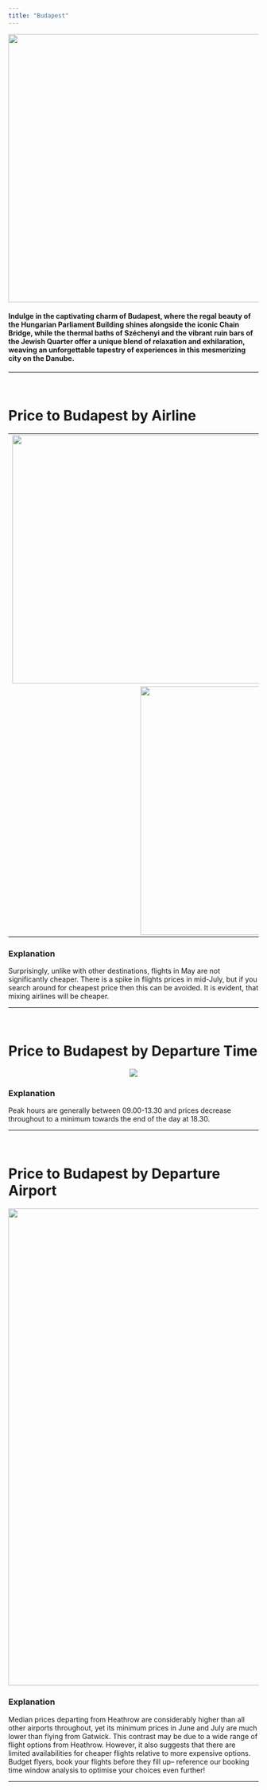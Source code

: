 ```yaml
---
title: "Budapest"
---
```

<p style='text-align:center'>
    <img src="figures/Wallpapers/budapest.jpg" width="960" height="540" />
</p>

#### Indulge in the captivating charm of Budapest, where the regal beauty of the Hungarian Parliament Building shines alongside the iconic Chain Bridge, while the thermal baths of Széchenyi and the vibrant ruin bars of the Jewish Quarter offer a unique blend of relaxation and exhilaration, weaving an unforgettable tapestry of experiences in this mesmerizing city on the Danube.

------------------------------------------------

<br>

# Price to Budapest by Airline

<table>
<tr>
    <td> <img src="figures/prices_flights/budapest_price_average.png" style="width: 500px;"/> </td>
    <td> <img src="figures/prices_flights/budapest_price_median.png" style="width: 500px;"/> </td>
</tr>
<tr>
    <td colspan="2" style="text-align:center;"> <img src="figures/prices_flights/budapest_price_min.png" style="width: 500px;"/> </td>
</tr>
</table>

### Explanation
Surprisingly, unlike with other destinations, flights in May are not significantly cheaper. 
There is a spike in flights prices in mid-July, but if you search around for cheapest price then this can be avoided. 
It is evident, that mixing airlines will be cheaper. 


------------------------------------------------

<br>

# Price to Budapest by Departure Time

<p style='text-align:center'>
    <img src="figures/time/budapest.jpeg"/>
</p>


### Explanation

Peak hours are generally between 09.00-13.30 and prices decrease throughout to a minimum towards the end of the day at 18.30.

------------------------------------------------

<br>

# Price to Budapest by Departure Airport

<p style='text-align:center'>
    <img src="figures/airport/budapest.jpeg" width="960"/>
</p>


### Explanation

Median prices departing from Heathrow are considerably higher than all other airports throughout, yet its minimum prices in June and July are much lower than flying from Gatwick. This contrast may be due to a wide range of flight options from Heathrow. However, it also suggests that there are limited availabilities for cheaper flights relative to more expensive options. Budget flyers, book your flights before they fill up– reference our booking time window analysis to optimise your choices even further!

------------------------------------------------
